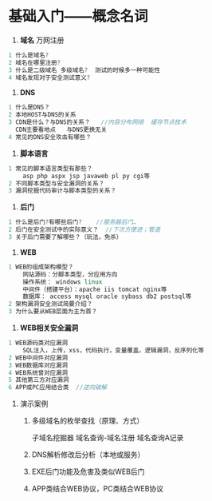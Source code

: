 # 基础入门——概念名词

1. **域名**   万网注册

```cpp
1 什么是域名?
2 域名在哪里注册?
3 什么是二级域名 多级域名?  测试的时候多一种可能性
4 域名发现对于安全测试意义?
```

1. **DNS**

```cpp
1 什么是DNS？
2 本地HOST与DNS的关系
3 CDN是什么？与DNS的关系？   //内容分布网络  缓存节点技术
  CDN主要看地点   与DNS更换无关
4 常见的DNS安全攻击有哪些？
```

1. **脚本语言**

```cpp
1 常见的脚本语言类型有那些？  
	asp php aspx jsp javaweb pl py cgi等
2 不同脚本类型与安全漏洞的关系？
3 漏洞挖掘代码审计与脚本类型的关系？
```

1. **后门**

```cpp
1 什么是后门?有哪些后门?    //服务器后门…
2 后门在安全测试中的实际意义？  //下次方便进；管道
3 关于后门需要了解哪些？（玩法，免杀） 
```

1. **WEB**

```cpp
1 WEB的组成架构模型？
	网站源码：分脚本类型，分应用方向 
	操作系统： windows linux
	中间件（搭建平台）：apache iis tomcat nginx等  
	数据库： access mysql oracle sybass db2 postsql等
2 架构漏洞安全测试简要介绍？
3 为什么要从WEB层面为主为首？
```

1. **WEB相关安全漏洞**

```cpp
1 WEB源码类对应漏洞
	SQL注入，上传，xss，代码执行，变量覆盖，逻辑漏洞，反序列化等
2 WEB中间件对应漏洞
3 WEB数据库对应漏洞
4 WEB系统曾对应漏洞
5 其他第三方对应漏洞
6 APP或PC应用结合类  //逆向破解
```

1. 演示案例
    1. 多级域名的枚举查找（原理、方式）
        
        子域名挖掘器
        域名查询-域名注册 
        域名查询A记录
        
    2. DNS解析修改后分析（本地或服务）
    3. EXE后门功能及危害及类似WEB后门
    4. APP类结合WEB协议，PC类结合WEB协议